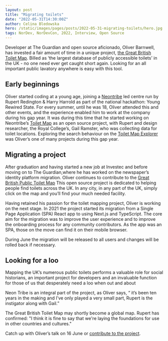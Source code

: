 ```yaml
---
layout: post
title: "Migrating toilets"
date: "2022-05-31T14:30:00Z"
author: Celina Bledowska
hero: /static/images/pages/posts/2022-05-31-migrating-toilets/hero.jpg
tags: NorDev, NorDevCon, 2022, Interview, Open Source
---
```


Developer at The Guardian and open source aficionado, Oliver Barnwell, has invested a fair amount of time in a unique project, [the Great British Toilet Map](https://www.toiletmap.org.uk/). Billed as ‘the largest database of publicly accessible toilets’ in the UK - no one need ever get caught short again. Looking for an all important public lavatory anywhere is easy with this tool.

## Early beginnings

Oliver started coding at a young age, joining a [Neontribe](https://www.neontribe.co.uk/the-tribe/) led centre run by Rupert Redington & Harry Harrold as part of the national hackathon: Young Rewired State. For every summer, until he was 18, Oliver attended this and other events, and the experience enabled him to work at the company during his gap year. It was during this time that he started working on Neontribe’s [Toilet Map](https://github.com/neontribe) as an open source project, with Rupert and design researcher, the Royal College’s, Gail Ramster, who was collecting data for toilet locations. Exploring the search behaviour on the [Toilet Map Explorer](https://www.toiletmap.org.uk/explorer) was Oliver’s one of many projects during this gap year.

## Migrating a project

After graduation and having started a new job at Investec and before moving on to The Guardian,where he has worked on the newspaper’s identity platform migration. Oliver continues to contribute to the [Great British Public Toilet Map](https://www.toiletmap.org.uk/) This open source project is dedicated to helping people find toilets across the UK. In any city, in any part of the UK, simply click on the map and you’ll find your much needed facility.

Having retained his passion for the toilet mapping project, Oliver is working on the next stage. In 2021 the project started its migration from a Single Page Application (SPA) React app to using Next.js and TypeScript. The core aim for the migration was to improve the user experience and to improve the onboarding process for any community contributors. As the app was an SPA, those on the move can find it on their mobile browser.

During June the migration will be released to all users and changes will be rolled back if necessary.

## Looking for a loo

Mapping the UK’s numerous public toilets performs a valuable role for social historians, an important project for developers and an invaluable function for those of us that desperately need a loo when out and about

Neon Tribe is an integral part of the project, as Oliver says, “ it’s been ten years in the making and I’ve only played a very small part, Rupert is the instigator along with Gail.”

The Great British Toilet Map may shortly become a global map. Rupert has confirmed: "I think it is fine to say that we're laying the foundations for use in other countries and cultures."

Catch up with Oliver’s talk on 16 June or [contribute to the project](https://github.com/neontribe/gbptm).

<NorDevCon />
